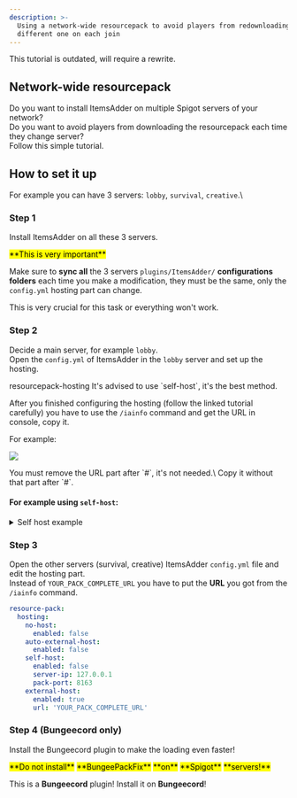 ```yaml
---
description: >-
  Using a network-wide resourcepack to avoid players from redownloading a
  different one on each join
---
```


<Warning>
This tutorial is outdated, will require a rewrite.
</Warning>


## Network-wide resourcepack

Do you want to install ItemsAdder on multiple Spigot servers of your network?\
Do you want to avoid players from downloading the resourcepack each time they change server?\
Follow this simple tutorial.

## How to set it up

For example you can have 3 servers: `lobby`, `survival`, `creative`.\\

### Step 1

Install ItemsAdder on all these 3 servers.


<Warning>
<mark>**This is very important**</mark>

Make sure to **sync all** the 3 servers `plugins/ItemsAdder/` **configurations folders** each time you make a modification, they must be the same, only the `config.yml` hosting part can change.

This is very crucial for this task or everything won't work.
</Warning>


### Step 2

Decide a main server, for example `lobby`.\
Open the `config.yml` of ItemsAdder in the `lobby` server and set up the hosting.


<Card title="resourcepack-hosting" icon="text" href="/plugin-usage/resourcepack-hosting/" horizontal>
resourcepack-hosting
</Card>



<Note>
It's advised to use `self-host`, it's the best method.
</Note>


After you finished configuring the hosting (follow the linked tutorial carefully) you have to use the `/iainfo` command and get the URL in console, copy it.

For example:

![](</assets/images/image (87).png>)


<Warning>
You must remove the URL part after `#`, it's not needed.\
Copy it without that part after `#`.
</Warning>


#### For example using `self-host`:

<details>

<summary>Self host example</summary>


```yaml config.yml lines icon="yaml"
resource-pack:
  hosting:
    no-host:
      enabled: false
    auto-external-host:
      enabled: false
    self-host:
      enabled: true
      server-ip: YOUR_SERVER_IP_HERE
      pack-port: 8163
    external-host:
      enabled: false
      url: ''
```


Run `/iazip` to generate the resourcepack.

</details>

### Step 3

Open the other servers (survival, creative) ItemsAdder `config.yml` file and edit the hosting part.\
Instead of `YOUR_PACK_COMPLETE_URL` you have to put the **URL** you got from the `/iainfo` command.


```yaml config.yml lines icon="yaml"
resource-pack:
  hosting:
    no-host:
      enabled: false
    auto-external-host:
      enabled: false
    self-host:
      enabled: false
      server-ip: 127.0.0.1
      pack-port: 8163
    external-host:
      enabled: true
      url: 'YOUR_PACK_COMPLETE_URL'
```


### Step 4 (Bungeecord only)

Install the Bungeecord plugin to make the loading even faster!


<Card title="96794" icon="link" href="https://www.spigotmc.org/resources/96794" horizontal></Card>



<Warning>
<mark>**Do not install**</mark> <mark>**BungeePackFix**</mark> <mark>**on**</mark> <mark>**Spigot**</mark> <mark>**servers!**</mark>

This is a **Bungeecord** plugin! Install it on **Bungeecord**!
</Warning>

